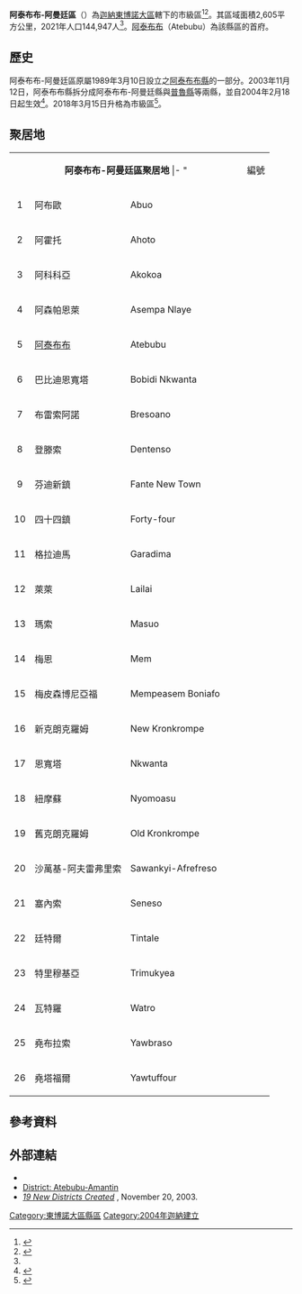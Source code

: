 {{Infobox settlement
|name = 阿泰布布-阿曼廷區
|settlement_type = [[縣區_(迦納)|縣區]]
|native_name = Atebubu-Amantin District
|nickname = 
|image_skyline = 
|image_size = 
|image_caption =
|image_flag = 
|image_seal = 
|image_map = Districts of the Brong Ahafo Region (2012).svg
|map_caption = 布朗-阿哈福大區縣區
|pushpin_map = Ghana
|pushpin_map_caption = 阿泰布布-阿曼廷區在迦納的位置
|subdivision_type = 國家
|subdivision_name = 迦納
|subdivision_type1 = [[加纳行政区划|大區]]
|subdivision_name1 = [[東博諾大區|東博諾大區]]
|subdivision_type2 = 首府
|subdivision_name2 = [[阿泰布布|阿泰布布]]
|leader_title = 行政首長
|leader_name = Edward Owusu
|established_title =
|established_date = 
|area_total_km2 = 2,605
|population_as_of = 2021
|population_footnotes =<ref name="citypopulation">{{Cite web|url=http://www.citypopulation.de/en/ghana/admin/|title=Ghana: Administrative Division|publisher=City Population|accessdate=2022-02-06|archive-date=2022-01-20|archive-url=https://web.archive.org/web/20220120123524/https://www.citypopulation.de/en/ghana/admin/|dead-url=no}}</ref>
|population_total = 144,947
|population_density_km2 = auto
|population_blank1_title = 民族
|population_blank1 = [[阿坎族|阿坎族]]
|timezone =GMT
|utc_offset = +0
}}

'''阿泰布布-阿曼廷區'''（{{lang-en|Atebubu-Amantin Municipal District}}）為[[迦納|迦納]][[東博諾大區|東博諾大區]]轄下的市級區<ref>{{Cite web|last=Staff|first=BA News|date=2019-02-13|title=The 11 Districts of The Bono East Region|url=https://banewsgh.com/11-districts-bono-east-region/56569|access-date=2020-07-03|website=BA NEWS|language=en-US|archive-date=2021-04-18|archive-url=https://web.archive.org/web/20210418012419/https://banewsgh.com/11-districts-bono-east-region/56569|dead-url=no}}</ref><ref>{{Cite web|title=Amantin starch factory to start operation July|url=https://www.graphic.com.gh/news/general-news/amantin-starch-factory-to-start-operation-july.html|access-date=2021-05-16|website=Graphic Online|language=en-gb|archive-date=2022-02-06|archive-url=https://web.archive.org/web/20220206080543/https://www.graphic.com.gh/news/general-news/amantin-starch-factory-to-start-operation-july.html|dead-url=no}}</ref>。其區域面積2,605平方公里，2021年人口144,947人<ref name=citypopulation/>。[[阿泰布布|阿泰布布]]（Atebubu）為該縣區的首府。

==歷史==
阿泰布布-阿曼廷區原屬1989年3月10日設立之[[阿泰布布縣|阿泰布布縣]]的一部分。2003年11月12日，阿泰布布縣拆分成阿泰布布-阿曼廷縣與[[普魯縣|普魯縣]]等兩縣，並自2004年2月18日起生效<ref>{{Cite book|url=https://www.mofep.gov.gh/sites/default/files/composite-budget/2015/BA/Atebubu-Amantin.pdf|title=THE COMPOSITE BUDGET OF ATEBUBU AMANTIN DISTRICT ASSEMBLY FOR THE 2015-2017 FISCAL YEAR|publisher=Atebubu-Amantin District Assembly|year=2015|pages=3,4|access-date=2022-02-06|archive-date=2020-07-03|archive-url=https://web.archive.org/web/20200703191729/https://www.mofep.gov.gh/sites/default/files/composite-budget/2015/BA/Atebubu-Amantin.pdf|dead-url=no}}</ref>。2018年3月15日升格為市級區<ref name=Atebubu>{{Cite book|url=https://mofep.gov.gh/sites/default/files/composite-budget/2020/BE/Atebubu-Amantin.pdf|title=THE COMPOSITE BUDGET OF ATEBUBU AMANTIN DISTRICT ASSEMBLY FOR THE 2020-2023 FISCAL YEAR|publisher=Atebubu-Amantin District Assembly|year=2015|pages=3,4|access-date=2022-02-06|archive-date=2022-02-06|archive-url=https://web.archive.org/web/20220206080546/https://mofep.gov.gh/sites/default/files/composite-budget/2020/BE/Atebubu-Amantin.pdf|dead-url=no}}</ref>。

==聚居地==

{| class="wikitable sortable" style="text-align: center;"
|- bgcolor=#EEEEEE
|align=center colspan=5|'''阿泰布布-阿曼廷區聚居地'''
|- "
!class="unsortable"| 編號
!class="unsortable"| 聚居地
!class="unsortable"| 英語
!class="unsortable"| 人口
!class="unsortable"| 年度
|-
! 1
| 阿布歐
| Abuo
|
| 
|-
! 2
| 阿霍托
| Ahoto
|
| 
|-
! 3
| 阿科科亞
| Akokoa
| 
| 
|-
! 4
| 阿森帕恩萊
| Asempa Nlaye
| 
| 
|-
! 5
| [[阿泰布布|阿泰布布]]
| Atebubu
| 
| 
|-
! 6
| 巴比迪恩寬塔
| Bobidi Nkwanta
| 
| 
|-
! 7
| 布雷索阿諾
| Bresoano
| 
| 
|-
! 8
| 登滕索
| Dentenso
| 
| 
|-
! 9
| 芬迪新鎮
| Fante New Town
|
|
|-
! 10
| 四十四鎮
| Forty-four
|
|
|-
! 11
| 格拉迪馬
| Garadima
|
|
|-
! 12
| 萊萊
| Lailai
|
|
|-
! 13
| 瑪索
| Masuo
| 
| 
|-
! 14
| 梅恩
| Mem
|
|
|-
! 15
| 梅皮森博尼亞福
| Mempeasem Boniafo
| 
| 
|-
! 16
| 新克朗克羅姆
| New Kronkrompe
|
|
|-
! 17
| 恩寬塔
| Nkwanta
| 
|
|-
! 18
| 紐摩蘇
| Nyomoasu
| 
| 
|-
! 19
| 舊克朗克羅姆
| Old Kronkrompe
|
|
|-
! 20
| 沙萬基-阿夫雷弗里索
| Sawankyi-Afrefreso
| 
|
|-
! 21
| 塞內索
| Seneso
| 
| 
|-
! 22
| 廷特爾
| Tintale
|
|
|-
! 23
| 特里穆基亞
| Trimukyea
| 
|
|-
! 24
| 瓦特羅
| Watro
| 
| 
|-
! 25
| 堯布拉索
| Yawbraso
|
|
|-
! 26
| 堯塔福爾
| Yawtuffour
| 
|
|}

==參考資料==
{{reflist}}

==外部連結==
* {{statoids|id=ygh|title=Atebubu-Amantin District}}
* [https://web.archive.org/web/20051220143612/http://www.ghanadistricts.com/index.asp District: Atebubu-Amantin]
* ''[http://www.ghanaweb.com/GhanaHomePage/NewsArchive/artikel.php?ID=46982 19 New Districts Created] {{Wayback|url=http://www.ghanaweb.com/GhanaHomePage/NewsArchive/artikel.php?ID=46982 |date=20110202055759 }}'', November 20, 2003.

{{東博諾大區縣區}}

{{DEFAULTSORT:Atebubu-Amantin}}
[[Category:東博諾大區縣區|Category:東博諾大區縣區]]
[[Category:2004年迦納建立|Category:2004年迦納建立]]
